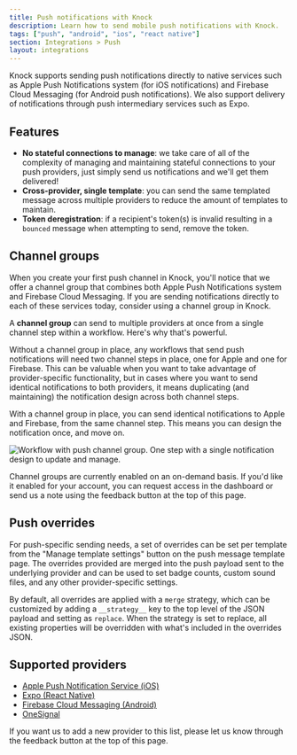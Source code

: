 ```yaml
---
title: Push notifications with Knock
description: Learn how to send mobile push notifications with Knock.
tags: ["push", "android", "ios", "react native"]
section: Integrations > Push
layout: integrations
---
```


Knock supports sending push notifications directly to native services such as Apple Push Notifications system (for iOS notifications) and Firebase Cloud Messaging (for Android push notifications). We also support delivery of notifications through push intermediary services such as Expo.

## Features

- **No stateful connections to manage**: we take care of all of the complexity of managing and maintaining stateful connections to your push providers, just simply send us notifications and we'll get them delivered!
- **Cross-provider, single template**: you can send the same templated message across multiple providers to reduce the amount of templates to maintain.
- **Token deregistration**: if a recipient's token(s) is invalid resulting in a `bounced` message when attempting to send, remove the token.

## Channel groups

When you create your first push channel in Knock, you'll notice that we offer a channel group that combines both Apple Push Notifications system and Firebase Cloud Messaging. If you are sending notifications directly to each of these services today, consider using a channel group in Knock.

A **channel group** can send to multiple providers at once from a single channel step within a workflow. Here's why that's powerful.

Without a channel group in place, any workflows that send push notifications will need two channel steps in place, one for Apple and one for Firebase. This can be valuable when you want to take advantage of provider-specific functionality, but in cases where you want to send identical notifications to both providers, it means duplicating (and maintaining) the notification design across both channel steps.

With a channel group in place, you can send identical notifications to Apple and Firebase, from the same channel step. This means you can design the notification once, and move on.

<Image
  src="/images/integrations/push/channel-group-example.png"
  width={2252}
  height={928}
  className="rounded-md mx-auto border border-gray-200"
  alt="Workflow with push channel group. One step with a single notification design to update and manage."
/>

Channel groups are currently enabled on an on-demand basis. If you'd like it enabled for your account, you can request access in the dashboard or send us a note using the feedback button at the top of this page.

## Push overrides

For push-specific sending needs, a set of overrides can be set per template from the "Manage template settings" button on the push message template page. The overrides provided are merged into the push payload sent to the underlying provider and can be used to set badge counts, custom sound files, and any other provider-specific settings.

By default, all overrides are applied with a `merge` strategy, which can be customized by adding a `__strategy__` key to the top level of the JSON payload and setting as `replace`. When the strategy is set to replace, all existing properties will be overridden with what's included in the overrides JSON.

## Supported providers

- [Apple Push Notification Service (iOS)](/integrations/push/apns)
- [Expo (React Native)](/integrations/push/expo)
- [Firebase Cloud Messaging (Android)](/integrations/push/firebase)
- [OneSignal](/integrations/push/one-signal)

If you want us to add a new provider to this list, please let us know through the feedback button at the top of this page.
